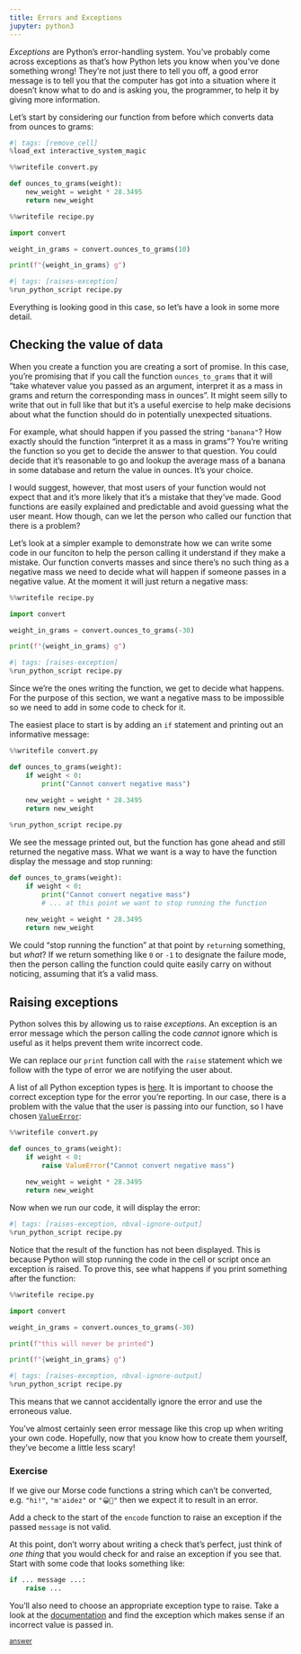 ```yaml
---
title: Errors and Exceptions
jupyter: python3
---
```



*Exceptions* are Python's error-handling system. You've probably come across exceptions as that's how Python lets you know when you've done something wrong! They're not just there to tell you off, a good error message is to tell you that the computer has got into a situation where it doesn't know what to do and is asking you, the programmer, to help it by giving more information.

Let's start by considering our function from before which converts data from ounces to grams:


```python
#| tags: [remove_cell]
%load_ext interactive_system_magic
```

```python
%%writefile convert.py

def ounces_to_grams(weight):
    new_weight = weight * 28.3495
    return new_weight
```

```python
%%writefile recipe.py

import convert

weight_in_grams = convert.ounces_to_grams(10)

print(f"{weight_in_grams} g")
```

```python
#| tags: [raises-exception]
%run_python_script recipe.py
```

Everything is looking good in this case, so let's have a look in some more detail.

## Checking the value of data

When you create a function you are creating a sort of promise. In this case, you're promising that if you call the function `ounces_to_grams` that it will "take whatever value you passed as an argument, interpret it as a mass in grams and return the corresponding mass in ounces". It might seem silly to write that out in full like that but it's a useful exercise to help make decisions about what the function should do in potentially unexpected situations.

For example, what should happen if you passed the string `"banana"`? How exactly should the function "interpret it as a mass in grams"? You're writing the function so you get to decide the answer to that question. You could decide that it's reasonable to go and lookup the average mass of a banana in some database and return the value in ounces. It's your choice.

I would suggest, however, that most users of your function would not expect that and it's more likely that it's a mistake that they've made. Good functions are easily explained and predictable and avoid guessing what the user meant. How though, can we let the person who called our function that there is a problem?

Let's look at a simpler example to demonstrate how we can write some code in our funciton to help the person calling it understand if they make a mistake. Our function converts masses and since there's no such thing as a negative mass we need to decide what will happen if someone passes in a negative value. At the moment it will just return a negative mass:

```python
%%writefile recipe.py

import convert

weight_in_grams = convert.ounces_to_grams(-30)

print(f"{weight_in_grams} g")
```

```python
#| tags: [raises-exception]
%run_python_script recipe.py
```

Since we're the ones writing the function, we get to decide what happens. For the purpose of this section, we want a negative mass to be impossible so we need to add in some code to check for it.

The easiest place to start is by adding an `if` statement and printing out an informative message:

```python
%%writefile convert.py

def ounces_to_grams(weight):
    if weight < 0:
        print("Cannot convert negative mass")
    
    new_weight = weight * 28.3495
    return new_weight
```

```python
%run_python_script recipe.py
```

We see the message printed out, but the function has gone ahead and still returned the negative mass. What we want is a way to have the function display the message and stop running:

```python
def ounces_to_grams(weight):
    if weight < 0:
        print("Cannot convert negative mass")
        # ... at this point we want to stop running the function
    
    new_weight = weight * 28.3495
    return new_weight
```

We could "stop running the function" at that point by `return`ing something, but _what_? If we return something like `0` or `-1` to designate the failure mode, then the person calling the function could quite easily carry on without noticing, assuming that it's a valid mass.

## Raising exceptions

Python solves this by allowing us to raise *exceptions*. An exception is an error message which the person calling the code *cannot* ignore which is useful as it helps prevent them write incorrect code.

We can replace our `print` function call with the `raise` statement which we follow with the type of error we are notifying the user about.

A list of all Python exception types is [here](http://docs.python.org/library/exceptions.html). It is important to choose the correct exception type for the error you're reporting. In our case, there is a problem with the value that the user is passing into our function, so I have chosen [`ValueError`](https://docs.python.org/3/library/exceptions.html#ValueError):

```python
%%writefile convert.py

def ounces_to_grams(weight):
    if weight < 0:
        raise ValueError("Cannot convert negative mass")
    
    new_weight = weight * 28.3495
    return new_weight
```

Now when we run our code, it will display the error:

```python
#| tags: [raises-exception, nbval-ignore-output]
%run_python_script recipe.py
```

Notice that the result of the function has not been displayed. This is because Python will stop running the code in the cell or script once an exception is raised. To prove this, see what happens if you print something after the function:

```python
%%writefile recipe.py

import convert

weight_in_grams = convert.ounces_to_grams(-30)

print(f"this will never be printed")

print(f"{weight_in_grams} g")
```

```python
#| tags: [raises-exception, nbval-ignore-output]
%run_python_script recipe.py
```

This means that we cannot accidentally ignore the error and use the erroneous value.

You've almost certainly seen error message like this crop up when writing your own code. Hopefully, now that you know how to create them yourself, they've become a little less scary!

### Exercise

If we give our Morse code functions a string which can't be converted, e.g. `"hi!"`, `"m'aidez"` or `"😀🐍"` then we expect it to result in an error.

Add a check to the start of the `encode` function to raise an exception if the passed `message` is not valid.

At this point, don't worry about writing a check that's perfect, just think of *one thing* that you would check for and raise an exception if you see that. Start with some code that looks something like:

```python
if ... message ...:
    raise ...
```

You'll also need to choose an appropriate exception type to raise. Take a look at the [documentation](https://docs.python.org/3/library/exceptions.html) and find the exception which makes sense if an incorrect value is passed in.

[<small>answer</small>](answer_morse_raise.ipynb)

